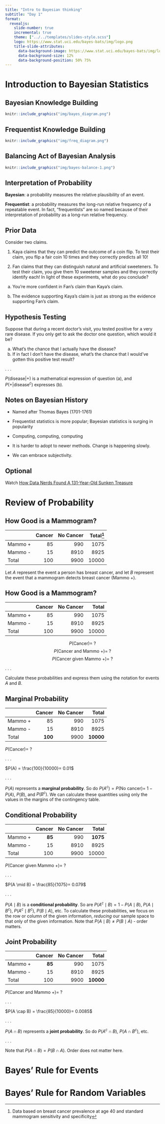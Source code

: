 ```yaml
---
title: "Intro to Bayesian thinking"
subtitle: "Day 1"
format: 
  revealjs:
    slide-number: true
    incremental: true
    theme: ["../../templates/slides-style.scss"]
    logo: https://www.stat.uci.edu/bayes-bats/img/logo.png
    title-slide-attributes: 
      data-background-image: https://www.stat.uci.edu/bayes-bats/img/logo.png
      data-background-size: 12%
      data-background-position: 50% 75%
---
```


# Introduction to Bayesian Statistics

## Bayesian Knowledge Building

```r
knitr::include_graphics("img/bayes_diagram.png")
```

## Frequentist Knowledge Building

```r
knitr::include_graphics("img/freq_diagram.png")
```


## Balancing Act of Bayesian Analysis

```r
knitr::include_graphics("img/bayes-balance-1.png")
```

## Interpretation of Probability

**Bayesian**: a probability measures the relative plausibility of an event.

**Frequentist**: a probability measures the long-run relative frequency of a repeatable event. In fact, “frequentists” are so named because of their interpretation of probability as a long-run relative frequency.



## Prior Data

Consider two claims. 

(1) Kaya claims that they can predict the outcome of a coin flip. To test their claim, you flip a fair coin 10 times and they correctly predicts all 10! 

(2) Fan claims that they can distinguish natural and artificial sweeteners. To test their claim, you give them 10 sweetener samples and they correctly identify each! In light of these experiments, what do you conclude?

a. You’re more confident in Fan’s claim than Kaya’s claim.

b. The evidence supporting Kaya’s claim is just as strong as the evidence supporting Fan’s claim.



## Hypothesis Testing

Suppose that during a recent doctor’s visit, you tested positive for a very rare disease. If you only get to ask the doctor one question, which would it be?

a. What’s the chance that I actually have the disease?  
b. If in fact I don’t have the disease, what’s the chance that I would’ve gotten this positive test result?

. . .

$P(\text{disease} | +)$ is a mathematical expression of question (a), and $P(+ | \text{disease}^c)$ expresses (b).



## Notes on Bayesian History

- Named after Thomas Bayes (1701-1761)


- Frequentist statistics is more popular; Bayesian statistics is surging in popularity 


- Computing, computing, computing


- It is harder to adopt to newer methods. Change is happening slowly. 



- We can embrace subjectivity. 



## Optional

Watch [How Data Nerds Found A 131-Year-Old Sunken Treasure](https://fivethirtyeight.com/features/how-data-nerds-found-a-131-year-old-sunken-treasure/)



# Review of Probability

## How Good is a Mammogram?

|         | Cancer | No Cancer | Total[^1] |
|---------|-------:|----------:|----------:|
| Mammo + | 85     |    990    |   1075   |
| Mammo - | 15     |   8910    |  8925   |
| Total   | 100    |     9900  |   10000    |

Let $A$ represent the event a person has breast cancer, and let $B$ represent the event that a mammogram detects breast cancer (Mammo +).



[^1]: Data based on breast cancer prevalence at age 40 and standard mammogram sensitivity and specificity

## How Good is a Mammogram?

|         | Cancer | No Cancer | Total |
|---------|-------:|----------:|----------:|
| Mammo + | 85     |    990    |   1075   |
| Mammo - | 15     |   8910    |  8925   |
| Total   | 100    |     9900  |   10000    |

$$P(\text{Cancer})= ~?$$
$$P(\text{Cancer and Mammo +})= ~?$$
$$P(\text{Cancer given Mammo +})= ~?$$

. . .

Calculate these probabilities and express them using the notation for events $A$ and $B$.

## Marginal Probability

|         | Cancer | No Cancer | Total |
|---------|-------:|----------:|----------:|
| Mammo + | 85     |    990    |   1075   |
| Mammo - | 15     |   8910    |  8925   |
| Total   | **100**    |     9900  |   **10000**    |

$P(\text{Cancer})= ~?$

. . . 

$P(A) = \frac{100}{10000}= 0.01$

. . . 

$P(A)$ represents a **marginal probability**. So do $P(A^c)=P(\text{No cancer})=$ $1-P(A)$, $P(B)$, and $P(B^c)$. We can calculate these quantities using only the values in the margins of the contingency table.

## Conditional Probability

|         | Cancer | No Cancer | Total |
|---------|-------:|----------:|----------:|
| Mammo + | **85**     |    990    |   **1075**   |
| Mammo - | 15     |   8910    |  8925   |
| Total   | 100    |     9900  |   10000    |


$P(\text{Cancer given Mammo +})= ~?$

. . . 

$P(A \mid B) = \frac{85}{1075}= 0.079$

. . .

$P(A \mid B)$ is a **conditional probability**.  So are $P(A^c \mid B)=1-P(A \mid B)$, $P(A \mid B^c)$, $P(A^c \mid B^c)$, $P(B \mid A)$, etc. To calculate these probabilities, we focus on the row or column of the given information, *reducing* our sample space to that only of the given information. Note that $P(A \mid B) \neq P(B \mid A)$ - order matters.

## Joint Probability

|         | Cancer | No Cancer | Total |
|---------|-------:|----------:|----------:|
| Mammo + | **85**     |    990    |   1075   |
| Mammo - | 15     |   8910    |  8925   |
| Total   | 100    |     9900  |   **10000**    |

$P(\text{Cancer and Mammo +})= ~?$

. . . 

$P(A \cap B) = \frac{85}{10000}= 0.0085$

. . . 

$P(A \cap B)$ represents a **joint probability**. So do $P(A^c \cap B)$, $P(A \cap B^c)$, etc. 

. . . 

Note that $P(A \cap B)=P(B \cap A)$. Order does not matter here.

# Bayes' Rule for Events

# Bayes' Rule for Random Variables



